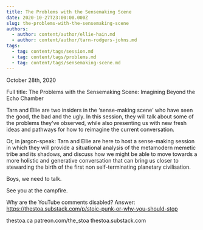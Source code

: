 ```yaml
---
title: The Problems with the Sensemaking Scene
date: 2020-10-27T23:00:00.000Z
slug: the-problems-with-the-sensemaking-scene
authors:
  - author: content/author/ellie-hain.md
  - author: content/author/tarn-rodgers-johns.md
tags:
  - tag: content/tags/session.md
  - tag: content/tags/problems.md
  - tag: content/tags/sensemaking-scene.md
---
```


October 28th, 2020

Full title: The Problems with the Sensemaking Scene: Imagining Beyond the Echo Chamber

Tarn and Ellie are two insiders in the ‘sense-making scene’ who have seen the good, the bad and the ugly. In this session, they will talk about some of the problems they've observed, while also presenting us with new fresh ideas and pathways for how to reimagine the current conversation.

Or, in jargon-speak: Tarn and Ellie are here to host a sense-making session in which they will provide a situational analysis of the metamodern memetic tribe and its shadows, and discuss how we might be able to move towards a more holistic and generative conversation that can bring us closer to stewarding the birth of the first non self-terminating planetary civilisation.

Boys, we need to talk.

See you at the campfire.

Why are the YouTube comments disabled? Answer: https://thestoa.substack.com/p/stoic-punk-or-why-you-should-stop

thestoa.ca
patreon.com/the_stoa
thestoa.substack.com
